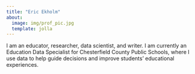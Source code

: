 ```yaml
---
title: "Eric Ekholm"
about: 
  image: img/prof_pic.jpg
  template: jolla
---
```


I am an educator, researcher, data scientist, and writer. I am currently an Education Data Specialist for Chesterfield County Public Schools, where I use data to help guide decisions and improve students' educational experiences.